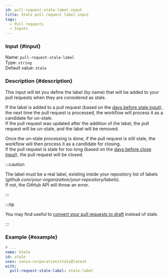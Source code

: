 ```yaml
---
id: pull-request-stale-label-input
title: Stale pull request label input
tags:
  - Pull requests
  - Inputs
---
```


### Input {#input}

Name: `pull-request-stale-label`  
Type: `string`  
Default value: `stale`

### Description {#description}

This input will let you define the label (by name) that will be added to your pull requests when they are considered as stale.

If the label is added to a pull request (based on the [days before stale input](pull-request-days-before-stale-input)), the next time the pull request is processed, the workflow will process it as a candidate for un-stale.  
If the pull request was updated after the addition of the label, the pull request will be un-stale, and the label will be removed.

Once the un-stale processing is done, if the pull request is still stale, the workflow will then process it as a candidate for closing.  
If the pull request is stale for too long (based on the [days before close input](pull-request-days-before-close-input)), the pull request will be closed.

:::caution

The label must be a real label, existing inside your repository list of labels (_github.com/your-organization/your-repository/labels_).  
If not, the GitHub API will throw an error.

:::

:::tip

You may find useful to [convert your pull requests to draft](pull-request-to-draft-instead-of-stale-input) instead of stale.

:::

### Example {#example}

```yml {6}
# ...
name: Stale
id: stale
uses: sonia-corporation/stale@latest
with:
  pull-request-stale-label: stale-label
```
